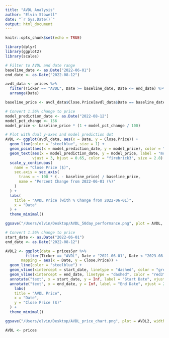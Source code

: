 ```yaml
---
title: "AVDL Analysis"
author: "Elvin Stowell"
date: "`r Sys.Date()`"
output: html_document
---
```


```r
knitr::opts_chunk$set(echo = TRUE)
```

```r
library(dplyr)
library(ggplot2)
library(scales)
```

```r
# Filter to AVDL and date range
baseline_date <- as.Date("2022-06-01")
end_date <- as.Date("2022-08-12")

avdl_data <- prices %>%
  filter(Ticker == "AVDL", Date >= baseline_date, Date <= end_date) %>%
  arrange(Date)

baseline_price <- avdl_data$Close.Price[avdl_data$Date == baseline_date]

# Convert 1.56% change to price
model_prediction_date <- as.Date("2022-08-12")
model_pct_change <- 156
model_price <- baseline_price * (1 + model_pct_change / 100)

# Plot with dual y-axes and model prediction dot
AVDL <- ggplot(avdl_data, aes(x = Date, y = Close.Price)) +
  geom_line(color = "steelblue", size = 1) +
  geom_point(aes(x = model_prediction_date, y = model_price), color = "firebrick3", size = 3) +
  geom_text(aes(x = model_prediction_date, y = model_price, label = "model prediction"), 
            vjust = 3, hjust = 0.65, color = "firebrick3", size = 2.8) +
  scale_y_continuous(
    name = "Close Price ($)",
    sec.axis = sec_axis(
      trans = ~ 100 * (. - baseline_price) / baseline_price,
      name = "Percent Change from 2022-06-01 (%)"
    )
  ) +
  labs(
    title = "AVDL Price (with % Change from 2022-06-01)",
    x = "Date"
  ) +
  theme_minimal()

ggsave("/Users/elvin/Desktop/AVDL_50day_performance.png", plot = AVDL, width = 8, height = 6, dpi = 300)
```

```r
# Convert 1.56% change to price
start_date <- as.Date("2022-06-01")
end_date <- as.Date("2022-08-12")

AVDL2 <- ggplot(data = prices5yr %>% 
         filter(Ticker == "AVDL", Date > "2021-06-01", Date < "2023-08-12"),
       mapping = aes(x = Date, y = Close.Price)) +
  geom_line(color = "steelblue") + 
  geom_vline(xintercept = start_date, linetype = "dashed", color = "green3") +
  geom_vline(xintercept = end_date, linetype = "dashed", color = "red3") +
  annotate("text", x = start_date, y = Inf, label = "Start Date", vjust = 2, color = "green3", angle = 90) +
  annotate("text", x = end_date, y = Inf, label = "End Date", vjust = 2, color = "red3", angle = 90) +
    labs(
    title = "AVDL Price",
    x = "Date",
    y = "Close Price ($)"
  ) +
  theme_minimal()

ggsave("/Users/elvin/Desktop/AVDL_price_chart.png", plot = AVDL2, width = 8, height = 6, dpi = 300)
```

```r
AVDL <- prices
```


